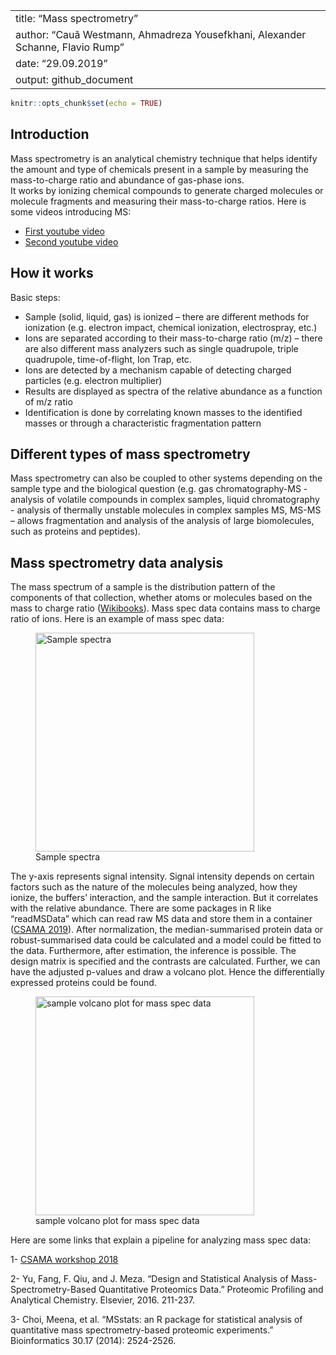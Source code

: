 
---
title: "Mass spectrometry"
author: "Cauã Westmann, Ahmadreza Yousefkhani, Alexander Schanne, Flavio Rump   "
date: "29.09.2019"
output: github_document
---

```r
knitr::opts_chunk$set(echo = TRUE)
```


## Introduction
Mass spectrometry is an analytical chemistry technique that helps identify the amount and type of chemicals present in a sample by measuring the mass-to-charge ratio and abundance of gas-phase ions.     
It works by ionizing chemical compounds to generate charged molecules or molecule fragments and measuring their mass-to-charge ratios. Here is some videos introducing MS:       

* [First youtube video](https://www.youtube.com/watch?v=J-wao0O0_qM&t)     
* [Second youtube video](https://www.youtube.com/watch?v=sTi--ixdAME)

## How it works
Basic steps: 

* Sample (solid, liquid, gas) is ionized – there are different methods for ionization (e.g. electron impact, chemical ionization, electrospray, etc.)    
* Ions are separated according to their mass-to-charge ratio (m/z) – there are also different mass analyzers such as single quadrupole, triple quadrupole, time-of-flight, Ion Trap, etc.    
* Ions are detected by a mechanism capable of detecting charged particles (e.g. electron multiplier)    
* Results are displayed as spectra of the relative abundance as a function of m/z ratio     
* Identification is done by correlating known masses to the identified masses or through a characteristic fragmentation pattern    

## Different types of mass spectrometry
Mass spectrometry can also be coupled to other systems depending on the sample type and the biological question (e.g. gas chromatography-MS - analysis of volatile compounds in complex samples, liquid chromatography - analysis of thermally unstable molecules in complex samples MS, MS-MS – allows fragmentation and analysis of the analysis of large biomolecules, such as proteins and peptides). 

## Mass spectrometry data analysis
The mass spectrum of a sample is the distribution pattern of the components of that collection, whether atoms or molecules based on the mass to charge ratio ([Wikibooks](https://en.wikibooks.org/wiki/Proteomics/Protein_Identification_-_Mass_Spectrometry/Data_Analysis/_Interpretation)). Mass spec data contains mass to charge ratio of ions. Here is an example of mass spec data:

![Sample spectra](./Sample spectra.gif){width=350px}
    
The y-axis represents signal intensity. Signal intensity depends on certain factors such as the nature of the molecules being analyzed, how they ionize, the buffers' interaction, and the sample interaction. But it correlates with the relative abundance. 
There are some packages in R like “readMSData” which can read raw MS data and store them in a container ([CSAMA 2019](https://github.com/Bioconductor/CSAMA)). After normalization, the median-summarised protein data or robust-summarised data could be calculated and a model could be fitted to the data. Furthermore, after estimation, the inference is possible. The design matrix is specified and the contrasts are calculated. Further, we can have the adjusted p-values and draw a volcano plot. Hence the differentially expressed proteins could be found.

![sample volcano plot for mass spec data](./Volcano plot for MS.png){width=350px}

Here are some links that explain a pipeline for analyzing mass spec data:   

1- [CSAMA workshop 2018](https://github.com/Bioconductor/CSAMA)       

2- Yu, Fang, F. Qiu, and J. Meza. "Design and Statistical Analysis of Mass-Spectrometry-Based Quantitative Proteomics Data." Proteomic Profiling and Analytical Chemistry. Elsevier, 2016. 211-237.        

3- Choi, Meena, et al. "MSstats: an R package for statistical analysis of quantitative mass spectrometry-based proteomic experiments." Bioinformatics 30.17 (2014): 2524-2526.


